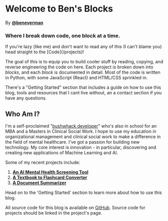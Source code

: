 # Welcome to Ben's Blocks
By [**@beneverman**](https://twitter.com/beneverman)
### Where I break down code, one block at a time.


<Callout emoji="👾">
    If you're lazy (like me) and don't want to read any of this (I can't blame you) head straight to the [Code](/projects)!
</Callout>

The goal of this is to equip you to build cooler stuff by reading, copying, and reverse engineering the code on here. Each project is broken down into *blocks*, and each *block* is documented in detail. Most of the code is written in Python, with some JavaScript (React) and HTML/CSS sprinkled in.

There's a "Getting Started" section that includes a guide on how to use this blog, tools and resources that I cant live without, an a contact section if you have any questions.

## Who Am I?

I'm a self-proclaimed "[bushwhack developer](magic-concepts/bushwhack-development)" who's also in school for an MBA and a Masters in Clinical Social Work. I hope to use my education in organizational management and clinical social work to make a difference in the field of mental healthcare. I've got a passion for building new technology. My core interest is innovation - in particular, discovering and creating new applications of Machine Learning and AI. 

Some of my recent projects include:
1. [**An AI Mental Health Screening Tool**](https://www.beneverman.com/projects/nlp-cdst)
2. [**A Textbook to Flashcard Converter**](https://www.beneverman.com/projects/nlp-flashcards)
3. [**A Document Summarizer**](https://www.beneverman.com/projects/docworks)

Head on to the 'Getting Started' section to learn more about how to use this blog.

All source code for this blog is available on [GitHub](https://www.github.com/beverm2391/bensblocks).
Source code for projects should be linked in the project's page.